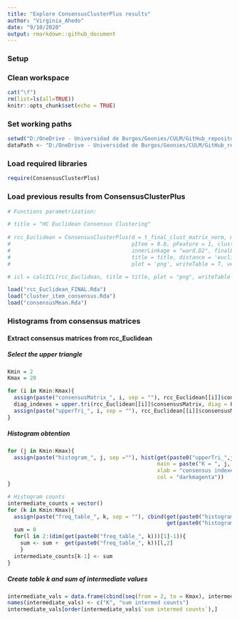 ```yaml
---
title: "Explore ConsensusClusterPlus results"
author: "Virginia_Ahedo"
date: "9/10/2020"
output: rmarkdown::github_document
---
```


### Setup
### Clean workspace
```r
cat("\f")
rm(list=ls(all=TRUE))
knitr::opts_chunk$set(echo = TRUE)
```

### Set working paths
```r
setwd("D:/OneDrive - Universidad de Burgos/Goonies/CULM/GitHub_repository/Lets-go-Fishing")
dataPath <- "D:/OneDrive - Universidad de Burgos/Goonies/CULM/GitHub_repository/Lets-go-Fishing"
```

### Load required libraries
```r
require(ConsensusClusterPlus)
```

### Load previous results from ConsensusClusterPlus
```r
# Functions parametrization:

# title = "HC Euclidean Consensus Clustering"
 
# rcc_Euclidean = ConsensusClusterPlus(d = t_final_clust_matrix_norm, maxK = 20, reps = 1000,
#                                      pItem = 0.8, pFeature = 1, clusterAlg = 'hc',
#                                      innerLinkage = "ward.D2", finalLinkage = "ward.D2",
#                                      title = title, distance = 'euclidean', seed = 1, 
#                                      plot = 'png', writeTable = T, verbose = T)

# icl = calcICL(rcc_Euclidean, title = title, plot = "png", writeTable = T)

load("rcc_Euclidean_FINAL.Rda")
load("cluster_item_consensus.Rda")
load("consensusMean.Rda")
```

### Histograms from consensus matrices
#### Extract consensus matrices from rcc_Euclidean
##### Select the upper triangle
```r
Kmin = 2
Kmax = 20

for (i in Kmin:Kmax){
  assign(paste("consensusMatrix_", i, sep = ""), rcc_Euclidean[[i]]$consensusMatrix)
  diag_indexes = upper.tri(rcc_Euclidean[[i]]$consensusMatrix, diag = F)
  assign(paste("upperTri_", i, sep = ""), rcc_Euclidean[[i]]$consensusMatrix[diag_indexes])
}
```

##### Histogram obtention
```r
for (j in Kmin:Kmax){
  assign(paste("histogram_", j, sep =""), hist(get(paste0("upperTri_",j)),
                                               main = paste("K = ", j, sep = ""),
                                               xlab = "consensus indexes",
                                               col = "darkmagenta"))
}
```

```r
# Histogram counts
intermediate_counts = vector()
for (k in Kmin:Kmax){
  assign(paste("freq_table_", k, sep = ""), cbind(get(paste0("histogram_", k))$breaks[-1],
                                                  get(paste0("histogram_", k))$counts))
  sum = 0
  for(l in 2:(dim(get(paste0("freq_table_", k)))[1]-1)){
    sum <- sum +  get(paste0("freq_table_", k))[l,2]
    }
  intermediate_counts[k-1] <- sum
}

```

##### Create table k and sum of intermediate values
```r
intermediate_vals = data.frame(cbind(seq(from = 2, to = Kmax), intermediate_counts))
names(intermediate_vals) <- c("K", "sum intermed counts")
intermediate_vals[order(intermediate_vals$`sum intermed counts`),]
```